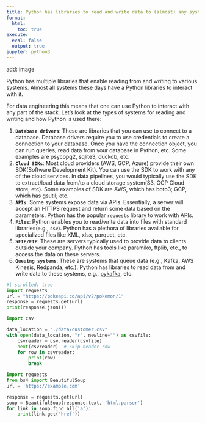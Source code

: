 ```yaml
---
title: Python has libraries to read and write data to (almost) any system
format:
  html:
    toc: true
execute:
  eval: false
  output: true
jupyter: python3
---
```



add: image 

Python has multiple libraries that enable reading from and writing to various systems. Almost all systems these days have a Python libraries to interact with it.

For data engineering this means that one can use Python to interact with any part of the stack. Let's look at the types of systems for reading and writing and how Python is used there:

1. **`Database drivers`**: These are libraries that you can use to connect to a database. Database drivers require you to use credentials to create a connection to your database. Once you have the connection object, you can run queries, read data from your database in Python, etc. Some examples are psycopg2, sqlite3, duckdb, etc.
2. **`Cloud SDKs`**: Most cloud providers (AWS, GCP, Azure) provide their own SDK(Software Development Kit). You can use the SDK to work with any of the cloud services. In data pipelines, you would typically use the SDK to extract/load data from/to a cloud storage system(S3, GCP Cloud store, etc). Some examples of SDK are AWS, which has boto3; GCP, which has gsutil; etc.
3. **`APIs`**: Some systems expose data via APIs. Essentially, a server will accept an HTTPS request and return some data based on the parameters. Python has the popular `requests` library to work with APIs. 
4. **`Files`**: Python enables you to read/write data into files with standard libraries(e.g., `csv`). Python has a plethora of libraries available for specialized files like XML, xlsx, parquet, etc.
5. **`SFTP/FTP`**: These are servers typically used to provide data to clients outside your company. Python has tools like paramiko, ftplib, etc., to access the data on these servers.
6. **`Queuing systems`**: These are systems that queue data (e.g., Kafka, AWS Kinesis, Redpanda, etc.). Python has libraries to read data from and write data to these systems, e.g., [pykafka](https://pykafka.readthedocs.io/en/latest/), etc.


```python
#| scrolled: true
import requests
url = "https://pokeapi.co/api/v2/pokemon/1"
response = requests.get(url)
print(response.json())
```

```python
import csv

data_location = "./data/customer.csv"
with open(data_location, "r", newline="") as csvfile:
    csvreader = csv.reader(csvfile)
    next(csvreader)  # Skip header row
    for row in csvreader:
        print(row)
        break
```

```python
import requests
from bs4 import BeautifulSoup
url = 'https://example.com'

response = requests.get(url)
soup = BeautifulSoup(response.text, 'html.parser')
for link in soup.find_all('a'):
    print(link.get('href'))
```



